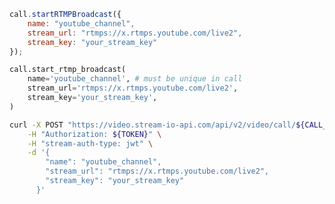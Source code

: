 
<Tabs groupId="examples">
<TabItem value="js" label="JavaScript">

```js
call.startRTMPBroadcast({
    name: "youtube_channel",
    stream_url: "rtmps://x.rtmps.youtube.com/live2",
    stream_key: "your_stream_key"
});
```

</TabItem>
<TabItem value="py" label="Python">

```py
call.start_rtmp_broadcast(
    name='youtube_channel', # must be unique in call
    stream_url='rtmps://x.rtmps.youtube.com/live2',
    stream_key='your_stream_key',
)
```

</TabItem>
<TabItem value="curl" label="cURL">

```bash
curl -X POST "https://video.stream-io-api.com/api/v2/video/call/${CALL_TYPE}/${CALL_ID}/rtmp_broadcasts?api_key=${API_KEY}" \
    -H "Authorization: ${TOKEN}" \
    -H "stream-auth-type: jwt" \
    -d '{
        "name": "youtube_channel",
        "stream_url": "rtmps://x.rtmps.youtube.com/live2",
        "stream_key": "your_stream_key"
      }'
```

</TabItem>
</Tabs>
